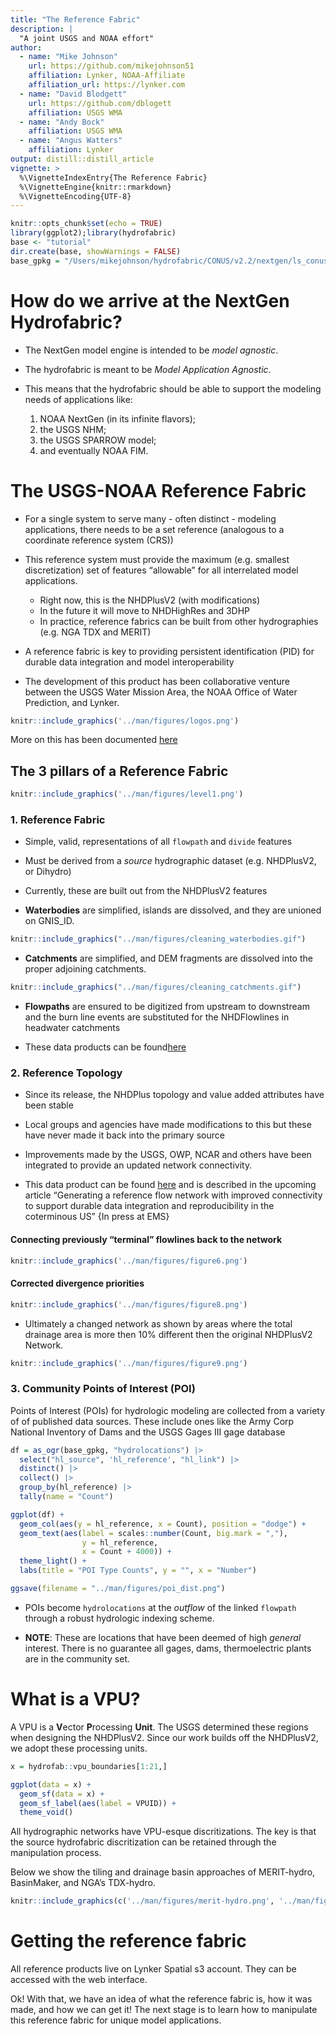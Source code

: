 ```yaml
---
title: "The Reference Fabric"
description: |
  "A joint USGS and NOAA effort"
author:
  - name: "Mike Johnson"
    url: https://github.com/mikejohnson51
    affiliation: Lynker, NOAA-Affiliate
    affiliation_url: https://lynker.com
  - name: "David Blodgett"
    url: https://github.com/dblogett
    affiliation: USGS WMA
  - name: "Andy Bock"
    affiliation: USGS WMA
  - name: "Angus Watters"
    affiliation: Lynker
output: distill::distill_article
vignette: >
  %\VignetteIndexEntry{The Reference Fabric}
  %\VignetteEngine{knitr::rmarkdown}
  %\VignetteEncoding{UTF-8}
---
```


```r
knitr::opts_chunk$set(echo = TRUE)
library(ggplot2);library(hydrofabric)
base <- "tutorial"
dir.create(base, showWarnings = FALSE)
base_gpkg = "/Users/mikejohnson/hydrofabric/CONUS/v2.2/nextgen/ls_conus.gpkg"
```

# How do we arrive at the NextGen Hydrofabric?

- The NextGen model engine is intended to be _model agnostic_.

- The hydrofabric is meant to be _Model Application Agnostic_. 

- This means that the hydrofabric should be able to support the modeling needs of applications like:

    1. NOAA NextGen (in its infinite flavors); 
    2. the USGS NHM; 
    3. the USGS SPARROW model; 
    4. and eventually NOAA FIM.
    
# The USGS-NOAA Reference Fabric

- For a single system to serve many - often distinct - modeling applications, there needs to be a set reference (analogous to a coordinate reference system (CRS))

- This reference system must provide the maximum (e.g. smallest discretization) set of features "allowable" for all interrelated model applications.

  - Right now, this is the NHDPlusV2 (with modifications)
  - In the future it will move to NHDHighRes and 3DHP
  - In practice, reference fabrics can be built from other hydrographies (e.g. NGA TDX and MERIT)
  
- A reference fabric is key to providing persistent identification (PID) for durable data integration and model interoperability

- The development of this product has been collaborative venture between the USGS Water Mission Area, the NOAA Office of Water Prediction, and Lynker.

```r
knitr::include_graphics('../man/figures/logos.png')
```

More on this has been documented [here](https://waterdata.usgs.gov/blog/hydrofabric/) 

## The 3 pillars of a Reference Fabric

```r
knitr::include_graphics('../man/figures/level1.png')
```

### 1. Reference Fabric

  - Simple, valid, representations of all `flowpath` and `divide` features
  
  - Must be derived from a *source* hydrographic dataset (e.g. NHDPlusV2, or Dihydro)
  
  - Currently, these are built out from the NHDPlusV2 features
  
  - **Waterbodies** are simplified, islands are dissolved, and they are unioned on GNIS_ID.
    
```r
knitr::include_graphics("../man/figures/cleaning_waterbodies.gif")
```

   - **Catchments** are simplified, and DEM fragments are dissolved into the proper adjoining catchments.
    
```r
knitr::include_graphics("../man/figures/cleaning_catchments.gif")
```
    
   - **Flowpaths** are ensured to be digitized from upstream to downstream and the burn line events are substituted for the NHDFlowlines in headwater catchments
    
  - These data products can be found[here](https://www.sciencebase.gov/catalog/item/6317a72cd34e36012efa4e8a)

  
### 2. Reference Topology

  - Since its release, the NHDPlus topology and value added attributes have been stable
  
  - Local groups and agencies have made modifications to this but these have never made it back into the primary source
  
  - Improvements made by the USGS, OWP, NCAR and others have been integrated to provide an updated network connectivity. 
  
  - This data product can be found [here](https://www.sciencebase.gov/catalog/item/63cb311ed34e06fef14f40a3) and is described in the upcoming article "Generating a reference flow network with improved connectivity to support durable data integration and reproducibility in the coterminous US" {In press at EMS}
  
#### Connecting previously "terminal" flowlines back to the network 
  
```r
knitr::include_graphics('../man/figures/figure6.png')
```

#### Corrected divergence priorities
  
```r
knitr::include_graphics('../man/figures/figure8.png')
```

- Ultimately a changed network as shown by areas where the total drainage area is more then 10% different then the original NHDPlusV2 Network.

```r
knitr::include_graphics('../man/figures/figure9.png')
```


### 3. Community Points of Interest (POI)

Points of Interest (POIs) for hydrologic modeling are collected from a variety of of published data sources. These include ones like the Army Corp National Inventory of Dams and the USGS Gages III gage database
  
```r

df = as_ogr(base_gpkg, "hydrolocations") |> 
  select("hl_source", 'hl_reference', "hl_link") |>
  distinct() |> 
  collect() |>
  group_by(hl_reference) |>
  tally(name = "Count")

ggplot(df) + 
  geom_col(aes(y = hl_reference, x = Count), position = "dodge") + 
  geom_text(aes(label = scales::number(Count, big.mark = ","), 
                y = hl_reference,  
                x = Count + 4000)) + 
  theme_light() + 
  labs(title = "POI Type Counts", y = "", x = "Number")

ggsave(filename = "../man/figures/poi_dist.png")
```

  - POIs become `hydrolocations` at the _outflow_ of the linked `flowpath` through a robust hydrologic indexing scheme.
  
  - **NOTE**: These are locations that have been deemed of high _general_ interest. There is no guarantee all gages, dams, thermoelectric plants are in the community set.

# What is a VPU?

A VPU is a **V**ector **P**rocessing **Unit**. The USGS determined these regions when designing the NHDPlusV2. Since our work builds off the NHDPlusV2, we adopt these processing units.

```r
x = hydrofab::vpu_boundaries[1:21,]

ggplot(data = x) + 
  geom_sf(data = x) + 
  geom_sf_label(aes(label = VPUID)) + 
  theme_void()
```

All hydrographic networks have VPU-esque discritizations. The key is that the source hydrofabric discritization can be retained through the manipulation process.

Below we show the tiling and drainage basin approaches of MERIT-hydro, BasinMaker, and NGA's TDX-hydro.

```r
knitr::include_graphics(c('../man/figures/merit-hydro.png', '../man/figures/basinmaker.png',  '../man/figures/nga-tdx.png'))
```


# Getting the reference fabric

All reference products live on Lynker Spatial s3 account. They can be accessed with the web interface.

Ok! With that, we have an idea of what the reference fabric is, how it was made, and how we can get it! The next stage is to learn how to manipulate this reference fabric for unique model applications. 
